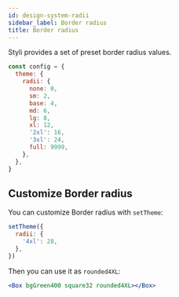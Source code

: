 ```yaml
---
id: design-system-radii
sidebar_label: Border radius
title: Border radius
---
```


Styli provides a set of preset border radius values.

```jsx
const config = {
  theme: {
    radii: {
      none: 0,
      sm: 2,
      base: 4,
      md: 6,
      lg: 8,
      xl: 12,
      '2xl': 16,
      '3xl': 24,
      full: 9999,
    },
  },
}
```

## Customize Border radius

You can customize Border radius with `setTheme`:

```jsx
setTheme({
  radii: {
    '4xl': 28,
  },
})
```

Then you can use it as `rounded4XL`:

```jsx live
<Box bgGreen400 square32 rounded4XL></Box>
```
